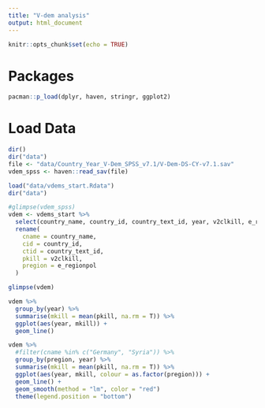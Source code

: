 ```yaml
---
title: "V-dem analysis"
output: html_document
---
```


```r
knitr::opts_chunk$set(echo = TRUE)
```

# Packages
```r
pacman::p_load(dplyr, haven, stringr, ggplot2)
```

# Load Data

```r
dir()
dir("data")
file <- "data/Country_Year_V-Dem_SPSS_v7.1/V-Dem-DS-CY-v7.1.sav"
vdem_spss <- haven::read_sav(file)

load("data/vdems_start.Rdata")
dir("data")

#glimpse(vdem_spss)
vdem <- vdems_start %>%
  select(country_name, country_id, country_text_id, year, v2clkill, e_regionpol) %>%
  rename(
    cname = country_name, 
    cid = country_id, 
    ctid = country_text_id,
    pkill = v2clkill,
    pregion = e_regionpol
  )

glimpse(vdem)

vdem %>%
  group_by(year) %>%
  summarise(mkill = mean(pkill, na.rm = T)) %>%
  ggplot(aes(year, mkill)) +
  geom_line()

vdem %>%
  #filter(cname %in% c("Germany", "Syria")) %>%
  group_by(pregion, year) %>%
  summarise(mkill = mean(pkill, na.rm = T)) %>%
  ggplot(aes(year, mkill, colour = as.factor(pregion))) +
  geom_line() +
  geom_smooth(method = "lm", color = "red")
  theme(legend.position = "bottom")
```



